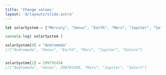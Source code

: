 ```yaml
---
title: 'Change values'
layout: '@/layouts/slide.astro'
---
```


```javascript
let solarSystem = ["Mercury", "Venus", "Earth", "Mars", "Jupiter", "Saturn"]

console.log( solarSystem )

solarSystem[0] = "Andromeda"
//["Andromeda", "Venus", "Earth", "Mars", "Jupiter", "Saturn"]


solarSystem[2] = 299792458
//["Andromeda", "Venus", 299792458, "Mars", "Jupiter", "Saturn"]
```
